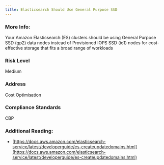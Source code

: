 ```yaml
---
title: Elasticsearch Should Use General Purpose SSD
---
```


### More Info:

Your Amazon Elasticsearch (ES) clusters should be using General Purpose SSD (gp2) data nodes instead of Provisioned IOPS SSD (io1) nodes for cost-effective storage that fits a broad range of workloads

### Risk Level

Medium

### Address

Cost Optimisation

### Compliance Standards

CBP

### Additional Reading:

- [https://docs.aws.amazon.com/elasticsearch-service/latest/developerguide/es-createupdatedomains.html](https://docs.aws.amazon.com/elasticsearch-service/latest/developerguide/es-createupdatedomains.html)
